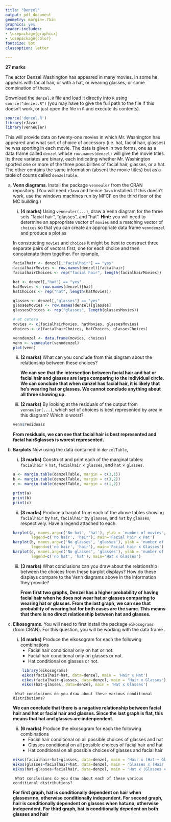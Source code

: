 ```yaml
---
title: "Denzel"
output: pdf_document
geometry: margin=.75in
graphics: yes
header-includes:
- \usepackage{graphicx}
- \usepackage{color}
fontsize: 9pt
classoption: letter

---
```



**27 marks**

The actor Denzel Washington has appeared in many movies.  In some he appears with facial hair, or with a hat, or wearing glasses, or some combination of these.

Download the `denzel.R` file and load it directly into `R` using `source("denzel.R")` (you may have to give the full path to the file if this doesn't work, or just open the file in `R` and execute its contents). 

```r
source('denzel.R')
library(rJava)
library(venneuler)
```
    
This will provide data on twenty-one movies in which Mr. Washington has appeared and what sort of  choice of accessory (i.e. hat, facial hair, glasses) he was sporting in each movie.  The data is given in two forms, one as a data frame called `denzel` whose `row.names(denzel)` will give the movie titles. Its three variates are binary, each indicating whether Mr. Washington sported one or more of the three possibilities of facial hair, glasses, or a hat.  The other contains the same information (absent the movie titles) but as  a table of counts called `denzelTable`.
    
a. **Venn diagrams**.  Install the package `venneuler` from the CRAN repository. (You will need `rJava` and hence `Java` installed.  If this doesn't work, use the windows machines run by MFCF on the third floor of the MC building.)
    i. **(4 marks)** Using `venneuler(...)`, draw a Venn diagram for the three sets "facial hair", "glasses", and "hat".
    **Hint:** you will need to determine an appropriate vector of `movies` and a matching vector of `choices` so that you can create an appropriate data frame `venndenzel` and produce a plot as

    In constructing `movies` and `choices` it might be best to construct three separate pairs of vectors first, one for each choice and then concatenate them together.  For example,
    
    ```r
    facialhair <- denzel[,"facialhair"] == "yes"
    facialhairMovies <- row.names(denzel)[facialhair]
    facialhairChoices <- rep("facial hair", length(facialhairMovies))
    
    hat <- denzel[,"hat"] == "yes"
    hatMovies <- row.names(denzel)[hat]
    hatChoices <- rep("hat", length(hatMovies))
    
    glasses <- denzel[,"glasses"] == "yes"
    glassesMovies <- row.names(denzel)[glasses]
    glassesChoices <- rep("glasses", length(glassesMovies))
    
    # et cetera
    movies <- c(facialhairMovies, hatMovies, glassesMovies)
    choices <- c(facialhairChoices, hatChoices, glassesChoices)
    
    venndenzel <- data.frame(movies, choices)
    venn <- venneuler(venndenzel)
    plot(venn)
    ```
    
    ii. **(2 marks)** What can you conclude from this diagram about the relationship between these choices?
    
        **We can see that the intersection between facial hair and hat or facial hair and glasses are large comparing to the individual circle. We can conclude that when danzel has facial hair, it is likely that he's wearing hat or glasses. We cannot conclude anything about all three showing up.**
        
    iii. **(2 marks)** By looking at the residuals of the output from  `venneuler(...)`, which set of choices is best represented by area in this diagram?  Which is worst?
    
    ```r
    venn$residuals
    ```
    
    **From residuals, we can see that facial hair is best represented and facial hair$glasses is worest represented.**
    
b. **Barplots**  Now using the data contained in `denzelTable`,
    i. **(3 marks)** Construct and print each of the marginal tables: `facialhair` $\times$ `hat`, `facialhair` $\times$ `glasses`,  and `hat` $\times$ `glasses`.
    
    ```r
    a <- margin.table(denzelTable, margin = c(3,1))
    b <- margin.table(denzelTable, margin = c(3,2))
    c <- margin.table(denzelTable, margin = c(1,2))
    
    print(a)
    print(b)
    print(c)
    ```
    
    ii. **(3 marks)** Produce a barplot from each of the above tables showing  `facialhair` by `hat`, `facialhair` by `glasses`,  and `hat` by `glasses`, respectively.  Have a legend attached to each.
    
    ```r
    barplot(a, names.arg=c('No hat', 'hat'), ylab = 'number of movies', 
            legend=c('no hair', 'hair'), main='Facial hair x Hat')
    barplot(b, names.arg=c('No glasses', 'glasses'), ylab = 'number of movies',
            legend=c('no hair', 'hair'), main='Facial hair x Glasses')
    barplot(c, names.arg=c('No glasses', 'glasses'), ylab = 'number of movies',
            legend=c('no hat', 'hat'), main='Hat x Glasses')
    ```
    
    iii. **(3 marks)**  What conclusions can you draw about the relationship between the choices from these barplot displays?  How do these displays compare to the Venn diagrams above in the information they provide?
    
         **From first two graphs, Denzel has a higher probability of having facial hair when he does not wear hat or glasses comparing to wearing hat or glasses. From the last graph, we can see that probability of wearing hat for both cases are the same. This means that there is no direct relationship between hat and glasses.**
    
c. **Eikosograms**.  You will need to first install the package `eikosograms` (from CRAN).  For this question, you will be working with the data frame \texttt{denzel}.
    i. **(4 marks)** Produce the eikosogram for each the following combinations
        - Facial hair conditional only on hat or not.
        - Facial hair conditional only on glasses or not.
        - Hat conditional on glasses or not.
        
    ```r
        library(eikosograms)
        eikos(facialhair~hat, data=denzel, main = 'Hair x Hat')
        eikos(facialhair~glasses, data=denzel, main = 'Hair x Glasses')
        eikos(hat~glasses, data=denzel, main = 'Hat x Glasses')
    ```
            
        What conclusions do you draw about these various conditional distributions?
        
    **We can conclude that there is a nagative relationship between facial hair and hat or facial hair and glasses. Since the last graph is flat, this means that hat and glasses are indenpendent. **
        
    ii. **(6 marks)** Produce the eikosogram for each the following combinations
        - Facial hair conditional  on all possible choices of glasses and hat
        - Glasses conditional on all possible choices of facial hair and hat
        - Hat conditional on all possible choices of glasses and facial hair
        
    ```r
    eikos(facialhair~hat+glasses, data=denzel, main = 'Hair x (Hat + Glasses)')
    eikos(glasses~facialhair+hat, data=denzel, main = 'Glasses x (Hair + Hat)')
    eikos(hat~glasses+facialhair, data=denzel, main = 'Hat x (Glasses + Hair)')
    ```
            
        What conclusions do you draw about each of these various conditional distributions?
    
    **For first graph, hat is conditionally dependent on hair when glasses=no, otherwise conditionally independent. For second graph, hair is conditionally dependent on glasses when hat=no, otherwise independent. For third graph, hat is conditionally depedent on both glasses and hair**
    
    
